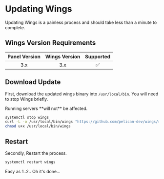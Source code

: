 
# Updating Wings

Updating Wings is a painless process and should take less than a minute to complete.

## Wings Version Requirements

| Panel Version | Wings Version | Supported |
|:-------------:|:-------------:|:---------:|
|3.x            | 3.x           |     ✅︎    |

## Download Update

First, download the updated wings binary into `/usr/local/bin`. You will need to stop Wings briefly.
    
<Admonition type="tip">
    Running servers **will not** be affected.
</Admonition>

```sh
systemctl stop wings
curl -L -o /usr/local/bin/wings "https://github.com/pelican-dev/wings/releases/latest/download/wings_linux_$([[ "$(uname -m)" == "x86_64" ]] && echo "amd64" || echo "arm64")"
chmod u+x /usr/local/bin/wings
```

## Restart 

Secondly, Restart the process.

```sh
systemctl restart wings
```

Easy as 1..2.. Oh it's done...
